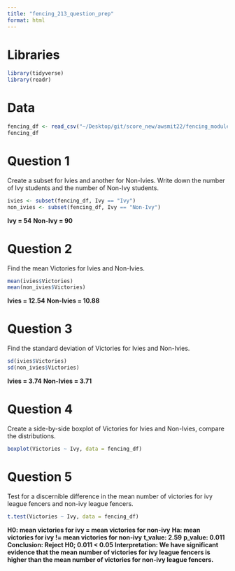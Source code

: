 ```yaml
---
title: "fencing_213_question_prep"
format: html
---
```

# Libraries

```r
library(tidyverse)
library(readr)
```

# Data

```r
fencing_df <- read_csv("~/Desktop/git/score_new/awsmit22/fencing_module/stat213/exploration/fencing.csv")
fencing_df
```

# Question 1

Create a subset for Ivies and another for Non-Ivies. Write down the number of Ivy students and the number of Non-Ivy students.

```r
ivies <- subset(fencing_df, Ivy == "Ivy")
non_ivies <- subset(fencing_df, Ivy == "Non-Ivy")
```

**Ivy = 54**
**Non-Ivy = 90**

# Question 2

Find the mean Victories for Ivies and Non-Ivies.

```r
mean(ivies$Victories)
mean(non_ivies$Victories)
```

**Ivies = 12.54**
**Non-Ivies = 10.88**

# Question 3

Find the standard deviation of Victories for Ivies and Non-Ivies.

```r
sd(ivies$Victories)
sd(non_ivies$Victories)
```

**Ivies = 3.74**
**Non-Ivies = 3.71**

# Question 4

Create a side-by-side boxplot of Victories for Ivies and Non-Ivies, compare the distributions.

```r
boxplot(Victories ~ Ivy, data = fencing_df)
```

# Question 5

Test for a discernible difference in the mean number of victories for ivy league fencers and non-ivy league fencers. 

```r
t.test(Victories ~ Ivy, data = fencing_df)
```

**H0: mean victories for ivy = mean victories for non-ivy**
**Ha: mean victories for ivy != mean victories for non-ivy**
**t_value: 2.59**
**p_value: 0.011**
**Conclusion: Reject H0; 0.011 < 0.05**
**Interpretation: We have significant evidence that the mean number of victories for ivy league fencers is higher than the mean number of victories for non-ivy league fencers.**






